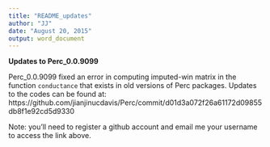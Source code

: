 ```yaml
---
title: "README_updates"
author: "JJ"
date: "August 20, 2015"
output: word_document
---
```


**Updates to Perc_0.0.9099**

Perc_0.0.9099 fixed an error in computing imputed-win matrix in the function `conductance` that exists in old versions of Perc packages. Updates to the codes can be found at: https://github.com/jianjinucdavis/Perc/commit/d01d3a072f26a61172d09855db8f1e92cd5d9330

Note: you'll need to register a github account and email me your username to access the link above.